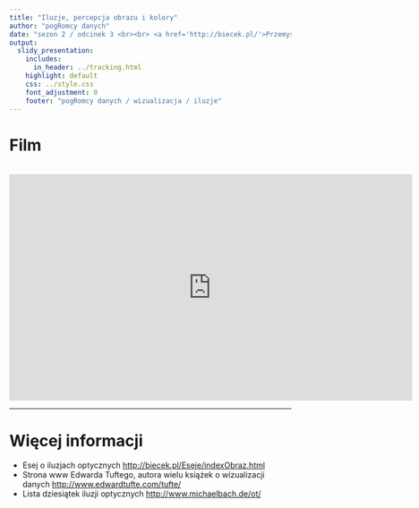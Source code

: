 ```yaml
---
title: "Iluzje, percepcja obrazu i kolory"
author: "pogRomcy danych"
date: "sezon 2 / odcinek 3 <br><br> <a href='http://biecek.pl/'>Przemysław Biecek @ Uniwersytet Warszawski</a><br><br><br>Naciśnij `A` by zamienić slajdy na ciągły tekst. <br> Naciśnij `T` by wyświetlić spis treści."
output:
  slidy_presentation:
    includes:
      in_header: ../tracking.html
    highlight: default
    css: ../style.css
    font_adjustment: 0
    footer: "pogRomcy danych / wizualizacja / iluzje"
---
```


# Film

<br>
<center><iframe width="720" height="405" src="https://www.youtube.com/embed/6a7FTdykk9s" frameborder="0" allowfullscreen></iframe></center>

---

# Więcej informacji

- Esej o iluzjach optycznych <a href="http://biecek.pl/Eseje/indexObraz.html">http://biecek.pl/Eseje/indexObraz.html</a>
- Strona www Edwarda Tuftego, autora wielu książek o wizualizacji danych <a href="http://www.edwardtufte.com/tufte/">http://www.edwardtufte.com/tufte/</a>
- Lista dziesiątek iluzji optycznych <a href="http://www.michaelbach.de/ot/">http://www.michaelbach.de/ot/</a>
